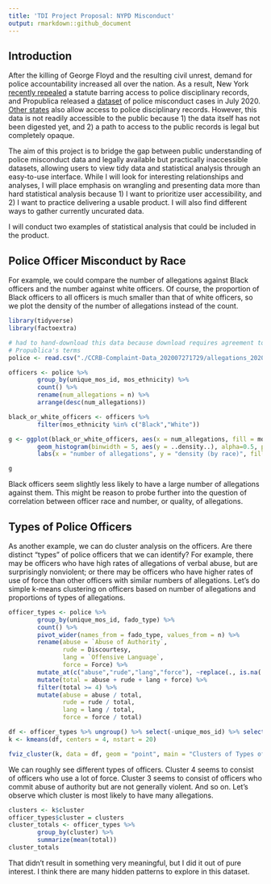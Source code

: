 ```yaml
---
title: 'TDI Project Proposal: NYPD Misconduct'
output: rmarkdown::github_document
---
```


## Introduction
After the killing of George Floyd and the resulting civil unrest, demand for police accountability increased all over the nation. As a result, New York [recently repealed](https://www.innocenceproject.org/in-a-historic-victory-the-new-york-legislature-repeals-50-a-requiring-full-disclosure-of-police-disciplinary-records/) a statute barring access to police disciplinary records, and Propublica released a [dataset](https://www.propublica.org/datastore/dataset/civilian-complaints-against-new-york-city-police-officers) of police misconduct cases in July 2020. [Other states](https://project.wnyc.org/disciplinary-records/) also allow access to police disciplinary records. However, this data is not readily accessible to the public because 1) the data itself has not been digested yet, and 2) a path to access to the public records is legal but completely opaque. 

The aim of this project is to bridge the gap between public understanding of police misconduct data and legally available but practically inaccessible datasets, allowing users to view tidy data and statistical analysis through an easy-to-use interface. While I will look for interesting relationships and analyses, I will place emphasis on wrangling and presenting data more than hard statistical analysis because 1) I want to prioritize user accessibility, and 2) I want to practice delivering a usable product. I will also find different ways to gather currently uncurated data.

I will conduct two examples of statistical analysis that could be included in the product.

## Police Officer Misconduct by Race

For example, we could compare the number of allegations against Black officers and the number against white officers. Of course, the proportion of Black officers to all officers is much smaller than that of white officers, so we plot the density of the number of allegations instead of the count.
```r
library(tidyverse)
library(factoextra)
```

```r
# had to hand-download this data because download requires agreement to
# Propublica's terms
police <- read.csv("./CCRB-Complaint-Data_202007271729/allegations_202007271729.csv")

officers <- police %>% 
        group_by(unique_mos_id, mos_ethnicity) %>% 
        count() %>%
        rename(num_allegations = n) %>%
        arrange(desc(num_allegations))

black_or_white_officers <- officers %>% 
        filter(mos_ethnicity %in% c("Black","White"))

g <- ggplot(black_or_white_officers, aes(x = num_allegations, fill = mos_ethnicity, color = mos_ethnicity)) + 
        geom_histogram(binwidth = 5, aes(y = ..density..), alpha=0.5, position="identity") + 
        labs(x = "number of allegations", y = "density (by race)", fill = "officer ethnicity", color = "officer ethnicity", title = "Number of allegations for Black\nand white officers")

g
```
Black officers seem slightly less likely to have a large number of allegations against them. This might be reason to probe further into the question of correlation between officer race and number, or quality, of allegations.

## Types of Police Officers

As another example, we can do cluster analysis on the officers. Are there distinct "types" of police officers that we can identify? For example, there may be officers who have high rates of allegations of verbal abuse, but are surprisingly nonviolent; or there may be officers who have higher rates of use of force than other officers with similar numbers of allegations. Let's do simple k-means clustering on officers based on number of allegations and proportions of types of allegations. 

```r
officer_types <- police %>%
        group_by(unique_mos_id, fado_type) %>%
        count() %>%
        pivot_wider(names_from = fado_type, values_from = n) %>%
        rename(abuse = `Abuse of Authority`,
               rude = Discourtesy,
               lang = `Offensive Language`,
               force = Force) %>%
        mutate_at(c("abuse","rude","lang","force"), ~replace(., is.na(.), 0)) %>%
        mutate(total = abuse + rude + lang + force) %>%
        filter(total >= 4) %>%
        mutate(abuse = abuse / total, 
               rude = rude / total,
               lang = lang / total,
               force = force / total)

df <- officer_types %>% ungroup() %>% select(-unique_mos_id) %>% select(-total)
k <- kmeans(df, centers = 4, nstart = 20)

fviz_cluster(k, data = df, geom = "point", main = "Clusters of Types of Police Officers")
```
We can roughly see different types of officers. Cluster 4 seems to consist of officers who use a lot of force. Cluster 3 seems to consist of officers who commit abuse of authority but are not generally violent. And so on. Let's observe which cluster is most likely to have many allegations.

```r
clusters <- k$cluster
officer_types$cluster = clusters
cluster_totals <- officer_types %>% 
        group_by(cluster) %>%
        summarize(mean(total))
cluster_totals
```

That didn't result in something very meaningful, but I did it out of pure interest. I think there are many hidden patterns to explore in this dataset.